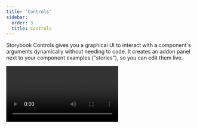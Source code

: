 ```yaml
---
title: 'Controls'
sidebar:
  order: 3
  title: Controls
---
```


<YouTubeCallout id="vAh0KdRcXpI" title="How to connect props with Storybook controls" />

Storybook Controls gives you a graphical UI to interact with a component's arguments dynamically without needing to code. It creates an addon panel next to your component examples ("stories"), so you can edit them live.

<Video src="../_assets/essentials/addon-controls-demo-optimized.mp4" />

Controls do not require any modification to your components. Stories for controls are:

* Convenient. Auto-generate controls based on React/Vue/Angular/etc. components.
* Portable. Reuse your interactive stories in documentation, tests, and even in designs.
* Rich. Customize the controls and interactive data to suit your exact needs.

To use the Controls addon, you need to write your stories using [args](../writing-stories/args.mdx). Storybook will automatically generate UI controls based on your args and what it can infer about your component. Still, you can configure the controls further using [argTypes](../api/arg-types.mdx), see below.

<Callout variant="info" icon="💡">
  If you have stories in the older pre-Storybook 6 style, check the [args & controls migration guide](https://medium.com/storybookjs/storybook-6-migration-guide-200346241bb5) to learn how to convert your existing stories for args.
</Callout>

## Choosing the control type

<IfRenderer renderer="angular">
  By default, Storybook will choose a control for each arg based on its initial value. This will work well with specific arg types (e.g., `boolean` or `string`). To enable them, add the `component` annotation to the default export of your story file, and it will be used to infer the controls and auto-generate the matching [`argTypes`](../api/arg-types.mdx) for your component using [Compodoc](https://compodoc.app/) if you opt-in to use it, including first-class support for Angular's `inputs`, `outputs`, `properties`, `methods` and `view/content child/children`.

  {/* prettier-ignore-start */}

  <CodeSnippets path="button-story-default-export-with-component.md" />

  {/* prettier-ignore-end */}
</IfRenderer>

<IfRenderer renderer="react">
  By default, Storybook will choose a control for each arg based on its initial value. This will work well with specific arg types (e.g., `boolean` or `string`). To enable them, add the `component` annotation to the default export of your story file and it will be used to infer the controls and auto-generate the matching [`argTypes`](../api/arg-types.mdx) for your component using [`react-docgen`](https://github.com/reactjs/react-docgen) or [`react-docgen-typescript`](https://github.com/styleguidist/react-docgen-typescript) for TypeScript.

  {/* prettier-ignore-start */}

  <CodeSnippets path="button-story-default-export-with-component.md" />

  {/* prettier-ignore-end */}
</IfRenderer>

<IfRenderer renderer="vue">
  By default, Storybook will choose a control for each arg based on its initial value. This will work well with specific arg types (e.g., `boolean` or `string`). To enable them, add the `component` annotation to the default export of your story file, and it will be used to infer the controls and auto-generate the matching [`argTypes`](../api/arg-types.mdx) for your component using [`vue-docgen-api`](https://github.com/vue-styleguidist/vue-styleguidist/tree/dev/packages/vue-docgen-api), including first-class support for Vue's `props`, `events`, and `slots`.

  {/* prettier-ignore-start */}

  <CodeSnippets path="button-story-default-export-with-component.md" />

  {/* prettier-ignore-end */}
</IfRenderer>

<IfRenderer renderer={['ember', 'html', 'svelte', 'preact', 'qwik', 'solid', 'web-components' ]}>
  By default, Storybook will choose a control for each arg based on its initial value. This will work well with specific arg types (e.g., `boolean` or `string`). To enable them, add the `component` annotation to the default export of your story file, and it will be used to infer the controls and auto-generate the matching [`argTypes`](../api/arg-types.mdx) for your component provided by the framework you've chosen to use.

  {/* prettier-ignore-start */}

  <CodeSnippets path="button-story-default-export-with-component.md" />

  <Callout variant="info">
    If you're using a framework that doesn't support this feature, you'll need to define the `argTypes` for your component [manually](#fully-custom-args).
  </Callout>
</IfRenderer>

For instance, suppose you have a `variant` arg on your story that should be `primary` or `secondary`:

{/* prettier-ignore-start */}

<CodeSnippets path="button-story-controls-primary-variant.md" usesCsf3 csf2Path="essentials/controls#snippet-button-story-controls-primary-variant" />

{/* prettier-ignore-end */}

By default, Storybook will render a free text input for the `variant` arg:

![Essential addon Controls using a string](../_assets/essentials/addon-controls-args-variant-string.png)

It works as long as you type a valid string into the auto-generated text control. Still, it's not the best UI for our scenario, given that the component only accepts `primary` or `secondary` as variants. Let’s replace it with Storybook’s radio component.

We can specify which controls get used by declaring a custom [argType](../api/arg-types.mdx) for the `variant` property. ArgTypes encode basic metadata for args, such as name, description, and defaultValue for an arg. These get automatically filled in by Storybook Docs.

`ArgTypes` can also contain arbitrary annotations, which the user can override. Since `variant` is a property of the component, let's put that annotation on the default export.

{/* prettier-ignore-start */}

<CodeSnippets path="button-story-controls-radio-group.md" />

{/* prettier-ignore-end */}

<Callout variant="info" icon="💡">
  ArgTypes are a powerful feature that can be used to customize the controls for your stories. For more information, see the documentation about [customizing controls](#annotation) with `argTypes` annotation.
</Callout>

This replaces the input with a radio group for a more intuitive experience.

![Essential Control addon with a radio group](../_assets/essentials/addon-controls-args-variant-optimized.png)

## Custom control type matchers

Controls can automatically be inferred from arg's name with [regex](https://developer.mozilla.org/docs/Web/JavaScript/Reference/Global_Objects/RegExp), but currently only for the color picker and date picker controls. If you've used the Storybook CLI to setup your project, it should have automatically created the following defaults in `.storybook/preview.js`:

|  Control  |              Default regex               |                        Description                        |
| :-------: | :--------------------------------------: | :-------------------------------------------------------: |
| **color** | <code>{`/(background\|color)$/i`}</code> | Will display a color picker UI for the args that match it      |
| **date**  |                `/Date$/`                 | Will display a date picker UI for the args that match it  |

If you haven't used the CLI to set the configuration, or if you want to define your patterns, use the `matchers` property in the `controls` parameter:

{/* prettier-ignore-start */}

<CodeSnippets path="storybook-addon-controls-custom-matchers.md" />

{/* prettier-ignore-end */}

<IfRenderer renderer={['angular', 'ember', 'html', 'preact', 'qwik', 'react', 'solid', 'vue', 'web-components' ]}>
  {/* Uncomment once frameworks that support custom templates are enabled to prevent misinformation about the example */}

  ## Fully custom args

  Until now, we only used auto-generated controls based on the component for which we're writing stories. If we are writing [complex stories](../writing-stories/stories-for-multiple-components.mdx), we may want to add controls for args that aren’t part of the component. For example, here's how you could use a `footer` arg to populate a child component:

  {/* prettier-ignore-start */}

  <CodeSnippets path="page-story-slots.md" usesCsf3 csf2Path="writing-stories/args#snippet-page-story-slots" />

  {/* prettier-ignore-end */}

  By default, Storybook will add controls for all args that:

  * It infers from the component definition [if your framework supports it](../configure/integration/frameworks-feature-support.mdx).

  * Appear in the list of args for your story.

  Using `argTypes`, you can change the display and behavior of each control.
</IfRenderer>

### Dealing with complex values

When dealing with non-primitive values, you'll notice that you'll run into some limitations. The most obvious issue is that not every value can be represented as part of the `args` param in the URL, losing the ability to share and deeplink to such a state. Beyond that, complex values such as JSX cannot be synchronized between the manager (e.g., Controls addon) and the preview (your story).

One way to deal with this is to use primitive values (e.g., strings) as arg values and add a custom `render` function to convert these values to their complex counterpart before rendering. It isn't the nicest way to do it (see below), but certainly the most flexible.

{/* prettier-ignore-start */}

<CodeSnippets path="component-story-custom-args-complex.md" usesCsf3 csf2Path="essentials/controls#snippet-component-story-custom-args-complex" />

{/* prettier-ignore-end */}

Unless you need the flexibility of a function, an easier way to map primitives to complex values before rendering is to define a `mapping`; additionally, you can specify `control.labels` to configure custom labels for your checkbox, radio, or select input.

{/* prettier-ignore-start */}

<CodeSnippets path="component-story-custom-args-mapping.md" />

{/* prettier-ignore-end */}

Note that both `mapping` and `control.labels` don't have to be exhaustive. If the currently selected option is not listed, it's used verbatim.

## Configuration

The Controls addon can be configured in two ways:

* Individual controls can be configured via control annotations.
* The addon's appearance can be configured via parameters.

### Annotation

As shown above, you can configure individual controls with the “control" annotation in the [argTypes](../api/arg-types.mdx) field of either a component or story. Below is a condensed example and table featuring all available controls.

| Data Type   | Control        | Description                                                                                                                                                                                                                 |
| ----------- | -------------- | -------------------------------------------------------------------------------------------------------------------------------------------------------------------------------------------------------------------------   |
| **boolean** | `boolean`      | Provides a toggle for switching between possible states.<br /> `argTypes: { active: { control: 'boolean' }}`                                                                                                                |
| **number**  | `number`       | Provides a numeric input to include the range of all possible values.<br /> `argTypes: { even: { control: { type: 'number', min:1, max:30, step: 2 } }}`                                                                    |
|             | `range`        | Provides a range slider component to include all possible values.<br /> `argTypes: { odd: { control: { type: 'range', min: 1, max: 30, step: 3 } }}`                                                                        |
| **object**  | `object`       | Provides a JSON-based editor component to handle the object's values.<br /> Also allows edition in raw mode.<br /> `argTypes: { user: { control: 'object' }}`                                                               |
| **array**   | `object`       | Provides a JSON-based editor component to handle the values of the array.<br /> Also allows edition in raw mode.<br /> `argTypes: { odd: { control: 'object' }}`                                                            |
|             | `file`         | Provides a file input component that returns an array of URLs.<br /> Can be further customized to accept specific file types.<br /> `argTypes: { avatar: { control: { type: 'file', accept: '.png' } }}`                    |
| **enum**    | `radio`        | Provides a set of radio buttons based on the available options.<br /> `argTypes: { contact: { control: 'radio', options: ['email', 'phone', 'mail'] }}`                                                                     |
|             | `inline-radio` | Provides a set of inlined radio buttons based on the available options.<br /> `argTypes: { contact: { control: 'inline-radio', options: ['email', 'phone', 'mail'] }}`                                                      |
|             | `check`        | Provides a set of checkbox components for selecting multiple options.<br /> `argTypes: { contact: { control: 'check', options: ['email', 'phone', 'mail'] }}`                                                               |
|             | `inline-check` | Provides a set of inlined checkbox components for selecting multiple options.<br /> `argTypes: { contact: { control: 'inline-check', options: ['email', 'phone', 'mail'] }}`                                                |
|             | `select`       | Provides a drop-down list component to handle single value selection. `argTypes: { age: { control: 'select', options: [20, 30, 40, 50] }}`                                                                                  |
|             | `multi-select` | Provides a drop-down list that allows multiple selected values. `argTypes: { countries: { control: 'multi-select', options: ['USA', 'Canada', 'Mexico'] }}`                                                                 |
| **string**  | `text`         | Provides a freeform text input. <br /> `argTypes: { label: { control: 'text' }}`                                                                                                                                            |
|             | `color`        | Provides a color picker component to handle color values.<br /> Can be additionally configured to include a set of color presets.<br /> `argTypes: { color: { control: { type: 'color', presetColors: ['red', 'green']} }}` |
|             | `date`         | Provides a datepicker component to handle date selection. `argTypes: { startDate: { control: 'date' }}`                                                                                                                     |

<Callout variant="info" icon="💡">
  The `date` control will convert the date into a UNIX timestamp when the value changes. It's a known limitation that will be fixed in a future release. If you need to represent the actual date, you'll need to update the story's implementation and convert the value into a date object.
</Callout>

{/* prettier-ignore-start */}

<CodeSnippets path="gizmo-story-controls-customization.md" />

{/* prettier-ignore-end */}

<Callout variant="info" icon="💡">
  Numeric data types will default to a `number` control unless additional configuration is provided.
</Callout>

### Parameters

Controls supports the following configuration [parameters](../writing-stories/parameters.mdx), either globally or on a per-story basis:

#### Show full documentation for each property

Since Controls is built on the same engine as Storybook Docs, it can also show property documentation alongside your controls using the expanded parameter (defaults to false). This means you embed a complete [`Controls`](../api/doc-blocks/doc-block-controls.mdx) doc block in the controls panel. The description and default value rendering can be [customized](#fully-custom-args) like the doc block.

To enable expanded mode globally, add the following to [`.storybook/preview.js`](../configure/index.mdx#configure-story-rendering):

{/* prettier-ignore-start */}

<CodeSnippets path="storybook-preview-expanded-controls.md" />

{/* prettier-ignore-end */}

Here's what the resulting UI looks like:

![Controls addon expanded](../_assets/essentials/addon-controls-expanded.png)

#### Specify initial preset color swatches

For `color` controls, you can specify an array of `presetColors`, either on the `control` in `argTypes`, or as a parameter under the `controls` namespace:

{/* prettier-ignore-start */}

<CodeSnippets path="storybook-preview-parameters-color-swatches.md" />

{/* prettier-ignore-end */}

Color presets can be defined as an object with `color` and `title` or a simple CSS color string. These will then be available as swatches in the color picker. When you hover over the color swatch, you'll be able to see its title. It will default to the nearest CSS color name if none is specified.

#### Filtering controls

In specific cases, you may be required to display only a limited number of controls in the controls panel or all except a particular set.

To make this possible, you can use optional `include` and `exclude` configuration fields in the `controls` parameter, which you can define as an array of strings or a regular expression.

Consider the following story snippets:

{/* prettier-ignore-start */}

<CodeSnippets path="component-story-disable-controls-regex.md" usesCsf3 csf2Path="essentials/controls#snippet-component-story-disable-controls-regex" />

{/* prettier-ignore-end */}

#### Sorting controls

By default, controls are unsorted and use whatever order the args data is processed in (`none`). Additionally, you can sort them alphabetically by the arg's name (`alpha`) or with the required args first (`requiredFirst`).

Consider the following snippet to force required args first:

{/* prettier-ignore-start */}

<CodeSnippets path="component-story-sort-controls.md" />

{/* prettier-ignore-end */}

#### Hide NoControls warning

If you don't plan to handle the control args inside your story, you can remove the warning with:

{/* prettier-ignore-start */}

<CodeSnippets path="button-story-hide-nocontrols-warning.md" usesCsf3 csf2Path="essentials/controls#snippet-button-story-hide-nocontrols-warning" />

{/* prettier-ignore-end */}

### Disable controls for specific properties

Aside from the features already documented here, Controls can also be disabled for individual properties.

Suppose you want to turn off Controls for a property called `foo` in a component's story. The following example illustrates how:

{/* prettier-ignore-start */}

<CodeSnippets path="component-story-disable-controls.md" />

{/* prettier-ignore-end */}

Resulting in the following change in Storybook UI:

<Video src="../_assets/essentials/addon-controls-disable-specific-prop-optimized.mp4" />

The previous example also removed the prop documentation from the table. In some cases, this is fine. However, sometimes you might want to render the prop documentation without a control. The following example illustrates how:

{/* prettier-ignore-start */}

<CodeSnippets path="component-story-disable-controls-alt.md" />

{/* prettier-ignore-end */}

<Callout variant="info" icon="💡">
  As with other Storybook properties, such as [decorators](../writing-stories/decorators.mdx), you can apply the same pattern at a story level for more granular cases.
</Callout>

### Conditional controls

In some cases, it's useful to be able to conditionally exclude a control based on the value of another control. Controls supports basic versions of these use cases with the `if`, which can take a simple query object to determine whether to include the control.

Consider a collection of "advanced" settings only visible when the user toggles an "advanced" toggle.

{/* prettier-ignore-start */}

<CodeSnippets path="component-story-conditional-controls-toggle.md" />

{/* prettier-ignore-end */}

Or consider a constraint where if the user sets one control value, it doesn't make sense for the user to be able to set another value.

{/* prettier-ignore-start */}

<CodeSnippets path="component-story-conditional-controls-mutual-exclusion.md" />

{/* prettier-ignore-end */}

The query object must contain either an `arg` or `global` target:

| field  | type   | meaning                       |
| ------ | ------ | ----------------------------- |
| arg    | string | The ID of the arg to test.    |
| global | string | The ID of the global to test. |

It may also contain at most one of the following operators:

| operator | type    | meaning                                              |
| -------- | ------- | ---------------------------------------------------- |
| truthy   | boolean | Is the target value truthy?                          |
| exists   | boolean | Is the target value defined?                         |
| eq       | any     | Is the target value equal to the provided value?     |
| neq      | any     | Is the target value NOT equal to the provided value? |

If no operator is provided, that is equivalent to `{ truthy: true }`.

<IfRenderer renderer="angular">
  ## Troubleshooting

  ### Controls are not automatically generated for my component

  Out of the box, Storybook will try to infer the required argTypes and associated controls for your stories based on the component's definition and the initial value of the args. However, in some cases, this may not be enough, and you may need to provide additional information to Storybook. To solve this, you can opt-in to use [Compodoc](https://compodoc.app/), a documentation generator for Angular applications that can extract the metadata of your components and generate the required argTypes and controls for your stories.

  Run the following command to install the tooling.

  {/* prettier-ignore-start */}

  <CodeSnippets path="compodoc-install.md" />

  {/* prettier-ignore-end */}

  Update your `angular.json` file to include the following configuration to include it in the Storybook's inbuilt builder configuration.

  {/* prettier-ignore-start */}

  <CodeSnippets path="angular-project-compodoc-config.md" />

  {/* prettier-ignore-end */}

  Finally, update your `.storybook/preview.ts` file to include the following configuration to import the metadata generated by Compodoc and use it to generate the controls and argTypes for your stories.

  {/* prettier-ignore-start */}

  <CodeSnippets path="storybook-preview-compodoc-config.md" />

  {/* prettier-ignore-end */}
</IfRenderer>

<IfRenderer renderer="web-components">
  ## Troubleshooting

  ### Controls are not automatically generated for my component

  Out of the box, Storybook will try to infer the required argTypes and associated controls for your stories based on the component's definition and the initial value of the args. However, in some cases, this may not be enough, and you may need to provide additional information to Storybook. To solve this, you can generate a [`custom-elements.json`](https://github.com/webcomponents/custom-elements-json) file with [`@custom-elements-manifest/analyzer`](https://github.com/open-wc/custom-elements-manifest) if you're using the `pre-v1.0.0` version of the elements file or [`@custom-elements-manifest/analyzer`](https://github.com/open-wc/custom-elements-manifest) for newer versions and configure it in your Storybook UI configuration file (i.e., `.storybook/preview.js|ts`) to enable it.

  {/* prettier-ignore-start */}

  <CodeSnippets path="storybook-preview-custom-elements-config.md" />

  {/* prettier-ignore-end */}
</IfRenderer>

<IfRenderer renderer="ember">
  ## Troubleshooting

  ### Controls are not automatically generated for my component

  Out of the box, Storybook will try to infer the required argTypes and associated controls for your stories based on the metadata provided by the [`@storybook/ember-cli-storybook`](https://github.com/storybookjs/ember-cli-storybook) addon. However, in some cases, this may not be enough, and you may need to customize your project configuration to provide additional information to Storybook to generate the required argTypes and controls for your stories.

  Update your `ember-cli-build.js` configuration file to include the addon.

  {/* prettier-ignore-start */}

  <CodeSnippets path="storybook-ember-cli-build.md" />

  {/* prettier-ignore-end */}

  Restart your application to generate the metadata file (i.e., `storybook-docgen/index.json`) and update your `.storybook/preview.js` file to include it, which will be used to create the controls and argTypes for your stories.

  {/* prettier-ignore-start */}

  <CodeSnippets path="storybook-preview-custom-metadata.md" />

  {/* prettier-ignore-end */}

  <Callout variant="info">
    Enabling this feature will generate a `storybook-docgen/index.json` automatically with each build. For more information on how the metadata is generated, refer to [documentation](https://github.com/storybookjs/storybook/tree/next/code/frameworks/ember) for the Ember framework.
  </Callout>
</IfRenderer>

## API

### Parameters

This addon contributes the following [parameters](../writing-stories/parameters.mdx) to Storybook, under the `controls` namespace:

#### `disable`

Type: `boolean`

Disable this addon's behavior. If you wish to disable this addon for the entire Storybook, you should do so when registering `addon-essentials`. See the [essential addon's docs](../essentials/index.mdx#disabling-addons) for more information.

This parameter is most useful to allow overriding at more specific levels. For example, if this parameter is set to `true` at the project level, it could then be re-enabled by setting it to `false` at the meta (component) or story level.

#### `exclude`

Type: `string[] | RegExp`

Specifies which properties to exclude from the Controls addon panel. Any properties whose names match the regex or are part of the array will be left out. See [usage example](#filtering-controls), above.

#### `expanded`

Type: `boolean`

Show the full documentation, including description and default value, for each property in the Controls addon panel. See [usage example](#show-full-documentation-for-each-property), above.

#### `hideNoControlsWarning`

Type: `boolean`

Hide the warning that appears when no controls are defined for a story. See [usage example](#hide-nocontrols-warning), above.

#### `include`

Type: `string[] | RegExp`

Specifies which properties to include in the Controls addon panel. Any properties whose names don't match the regex or are not part of the array will be left out. See [usage example](#filtering-controls), above.

#### `presetColors`

Type: `(string | { color: string; title?: string })[]`

Specify preset color swatches for the color picker control. Color value many be any valid CSS color. See [usage example](#specify-initial-preset-color-swatches), above.

#### `sort`

Type: `'none' | 'alpha' | 'requiredFirst'`

Default: `'none'`

Specifies how the controls are sorted.

* **none**: Unsorted, displayed in the same order the arg types are processed in
* **alpha**: Sorted alphabetically, by the arg type's name
* **requiredFirst**: Same as `alpha`, with any required arg types displayed first
